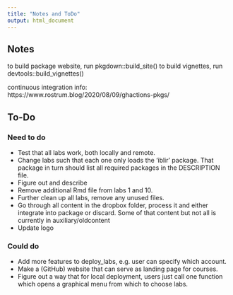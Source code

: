 ```yaml
---
title: "Notes and ToDo"
output: html_document
---
```


## Notes

to build package website, run pkgdown::build_site()
to build vignettes, run devtools::build_vignettes()

continuous integration info:
https://www.rostrum.blog/2020/08/09/ghactions-pkgs/


## To-Do


### Need to do

* Test that all labs work, both locally and remote.
* Change labs such that each one only loads the 'iblir' package. That package in turn should list all required packages in the DESCRIPTION file.
* Figure out and describe 
* Remove additional Rmd file from labs 1 and 10.
* Further clean up all labs, remove any unused files. 
* Go through all content in the dropbox folder, process it and either integrate into package or discard. Some of that content but not all is currently in auxiliary/oldcontent
* Update logo


### Could do

* Add more features to deploy_labs, e.g. user can specify which account.
* Make a (GitHub) website that can serve as landing page for courses.
* Figure out a way that for local deployment, users just call one function which opens a graphical menu from which to choose labs.

